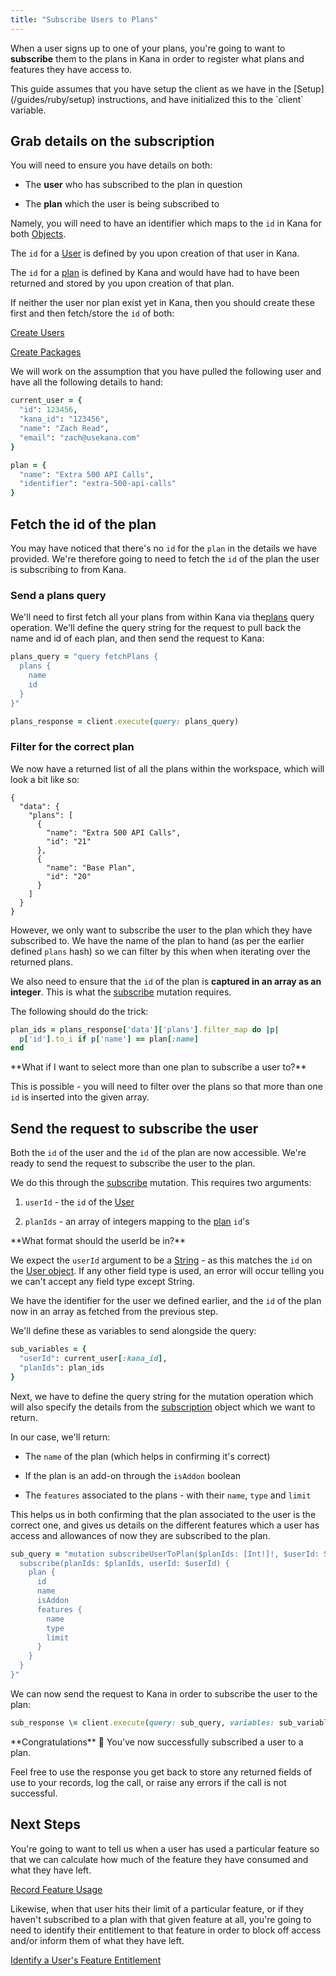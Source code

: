 ```yaml
---
title: "Subscribe Users to Plans"
---
```


When a user signs up to one of your plans, you're going to want to **subscribe** them to the plans in Kana in order to register what plans and features they have access to.

<Note>
This guide assumes that you have setup the client as we have in the [Setup](/guides/ruby/setup) instructions, and have initialized this to the `client` variable.

</Note>

## Grab details on the subscription

You will need to ensure you have details on both:

- The **user** who has subscribed to the plan in question

- The **plan** which the user is being subscribed to

Namely, you will need to have an identifier which maps to the `id` in Kana for both [Objects](/reference/admin-api-backend-reference/objects).

<Note>

The `id` for a [User](/reference/admin-api-backend-reference/objects#user) is defined by you upon creation of that user in Kana.

The `id` for a [plan](/reference/admin-api-backend-reference/objects#plan) is defined by Kana and would have had to have been returned and stored by you upon creation of that plan.

</Note>

If neither the user nor plan exist yet in Kana, then you should create these first and then fetch/store the `id` of both:

[Create Users](/guides/ruby/importing-and-creating/create-users)

[Create Packages](/guides/ruby/importing-and-creating/create-packages)

We will work on the assumption that you have pulled the following user and have all the following details to hand:

```ruby Ruby
current_user = {
  "id": 123456,
  "kana_id": "123456",
  "name": "Zach Read",
  "email": "zach@usekana.com"
}

plan = {
  "name": "Extra 500 API Calls",
  "identifier": "extra-500-api-calls"
}
```

## Fetch the id of the plan

You may have noticed that there's no `id` for the `plan` in the details we have provided. We're therefore going to need to fetch the `id` of the plan the user is subscribing to from Kana.

### Send a plans query

We'll need to first fetch all your plans from within Kana via the[plans](/reference/admin-api-backend-reference/queries#plans) query operation. We'll define the query string for the request to pull back the name and id of each plan, and then send the request to Kana:

```ruby Ruby
plans_query = "query fetchPlans {
  plans {
    name
    id
  }
}"

plans_response = client.execute(query: plans_query)
```

### Filter for the correct plan

We now have a returned list of all the plans within the workspace, which will look a bit like so:

```
{
  "data": {
    "plans": [
      {
        "name": "Extra 500 API Calls",
        "id": "21"
      },
      {
        "name": "Base Plan",
        "id": "20"
      }
    ]
  }
}
```

However, we only want to subscribe the user to the plan which they have subscribed to. We have the name of the plan to hand (as per the earlier defined `plans` hash) so we can filter by this when when iterating over the returned plans.

We also need to ensure that the `id` of the plan is **captured in an array as an integer**. This is what the [subscribe](/reference/admin-api-backend-reference/mutations#subscribe) mutation requires.

The following should do the trick:

```ruby Ruby
plan_ids = plans_response['data']['plans'].filter_map do |p|
  p['id'].to_i if p['name'] == plan[:name]
end
```

<Note>
**What if I want to select more than one plan to subscribe a user to?**

This is possible - you will need to filter over the plans so that more than one `id` is inserted into the given array.

</Note>

## Send the request to subscribe the user

Both the `id` of the user and the `id` of the plan are now accessible. We're ready to send the request to subscribe the user to the plan.

We do this through the [subscribe](/reference/admin-api-backend-reference/mutations#subscribe) mutation. This requires two arguments:

1. `userId` \- the `id` of the [User](/reference/admin-api-backend-reference/objects#user)

2. `planIds` \- an array of integers mapping to the [plan](/reference/admin-api-backend-reference/objects#plan) `id`'s

<Note>
**What format should the userId be in?**

We expect the `userId` argument to be a [String](/reference/admin-api-backend-reference/scalars#string) \- as this matches the `id` on the [User object](/reference/admin-api-backend-reference/objects#user). If any other field type is used, an error will occur telling you we can't accept any field type except String.

</Note>

We have the identifier for the user we defined earlier, and the `id` of the plan now in an array as fetched from the previous step.

We'll define these as variables to send alongside the query:

```ruby Ruby
sub_variables = {
  "userId": current_user[:kana_id],
  "planIds": plan_ids
}
```

Next, we have to define the query string for the mutation operation which will also specify the details from the [subscription](/reference/admin-api-backend-reference/objects#subscription) object which we want to return.

In our case, we'll return:

- The `name` of the plan (which helps in confirming it's correct)

- If the plan is an add-on through the `isAddon` boolean

- The `features` associated to the plans - with their `name`, `type` and `limit`

This helps us in both confirming that the plan associated to the user is the correct one, and gives us details on the different features which a user has access and allowances of now they are subscribed to the plan.

```ruby Ruby
sub_query = "mutation subscribeUserToPlan($planIds: [Int!]!, $userId: String!) {
  subscribe(planIds: $planIds, userId: $userId) {
    plan {
      id
      name
      isAddon
      features {
        name
        type
        limit
      }
    }
  }
}"
```

We can now send the request to Kana in order to subscribe the user to the plan:

```ruby Ruby
sub_response \= client.execute(query: sub_query, variables: sub_variables)
```

<Check>
  **Congratulations** 🎉 You've now successfully subscribed a user to a plan.
</Check>

Feel free to use the response you get back to store any returned fields of use to your records, log the call, or raise any errors if the call is not successful.

## Next Steps

You're going to want to tell us when a user has used a particular feature so that we can calculate how much of the feature they have consumed and what they have left.

[Record Feature Usage](/guides/ruby/integrating-kana/record-feature-usage)

Likewise, when that user hits their limit of a particular feature, or if they haven't subscribed to a plan with that given feature at all, you're going to need to identify their entitlement to that feature in order to block off access and/or inform them of what they have left.

[Identify a User's Feature Entitlement](/guides/ruby/integrating-kana/identify-a-users-feature-entitlement)
